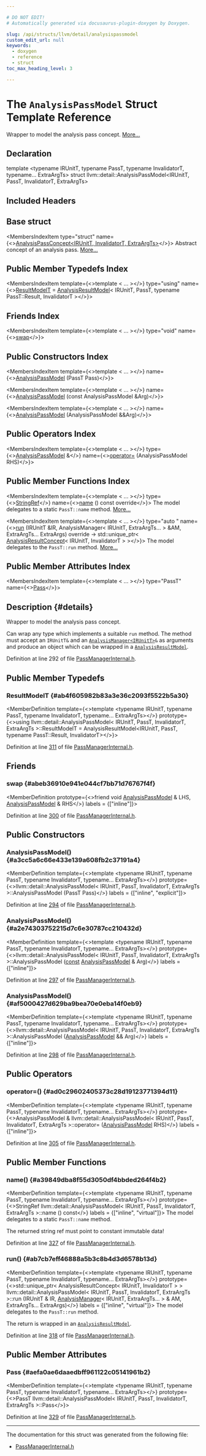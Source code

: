 ```yaml
---

# DO NOT EDIT!
# Automatically generated via docusaurus-plugin-doxygen by Doxygen.

slug: /api/structs/llvm/detail/analysispassmodel
custom_edit_url: null
keywords:
  - doxygen
  - reference
  - struct
toc_max_heading_level: 3

---
```





# The `AnalysisPassModel` Struct Template Reference

<DoxygenPage pluginConfig={pluginConfig}>

Wrapper to model the analysis pass concept. <a href="#details">More...</a>

## Declaration

<CodeBlock>template &lt;typename IRUnitT, typename PassT, typename InvalidatorT, typename... ExtraArgTs&gt;
struct llvm::detail::AnalysisPassModel&lt;IRUnitT, PassT, InvalidatorT, ExtraArgTs&gt;</CodeBlock>

## Included Headers

<IncludesList>
<IncludesListItem
  filePath="llvm/IR/PassManagerInternal.h"
  permalink="/docs/api/files/include/include/llvm/include/llvm/ir/passmanagerinternal-h"
  isLocal="true" />
</IncludesList>

## Base struct

<MembersIndex>

<MembersIndexItem
  type="struct"
  name={<><a href="/docs/api/structs/llvm/detail/analysispassconcept">AnalysisPassConcept&lt;IRUnitT, InvalidatorT, ExtraArgTs&gt;</a></>}>
Abstract concept of an analysis pass. <a href="/docs/api/structs/llvm/detail/analysispassconcept/#details">More...</a>
</MembersIndexItem>

</MembersIndex>

## Public Member Typedefs Index

<MembersIndex>

<MembersIndexItem
  template={<>template &lt; ... &gt;</>}
  type="using"
  name={<><a href="#ab4f605982b83a3e36c2093f5522b5a30">ResultModelT</a> = <a href="/docs/api/structs/llvm/detail/analysisresultmodel">AnalysisResultModel</a>&lt; IRUnitT, PassT, typename PassT::Result, InvalidatorT &gt;</>}>
</MembersIndexItem>

</MembersIndex>

## Friends Index

<MembersIndex>

<MembersIndexItem
  template={<>template &lt; ... &gt;</>}
  type="void"
  name={<><a href="#abeb36910e941e044cf7bb71d76767f4f">swap</a></>}>
</MembersIndexItem>

</MembersIndex>

## Public Constructors Index

<MembersIndex>

<MembersIndexItem
  template={<>template &lt; ... &gt;</>}
  name={<><a href="#a3cc5a6c66e433e139a608fb2c37191a4">AnalysisPassModel</a> (PassT Pass)</>}>
</MembersIndexItem>

<MembersIndexItem
  template={<>template &lt; ... &gt;</>}
  name={<><a href="#a2e74303752215d7c6e30787cc210432d">AnalysisPassModel</a> (const AnalysisPassModel &amp;Arg)</>}>
</MembersIndexItem>

<MembersIndexItem
  template={<>template &lt; ... &gt;</>}
  name={<><a href="#af5000427d629ba9bea70e0eba14f0eb9">AnalysisPassModel</a> (AnalysisPassModel &amp;&amp;Arg)</>}>
</MembersIndexItem>

</MembersIndex>

## Public Operators Index

<MembersIndex>

<MembersIndexItem
  template={<>template &lt; ... &gt;</>}
  type={<><a href="/docs/api/structs/llvm/detail/analysispassmodel">AnalysisPassModel</a> &amp;</>}
  name={<><a href="#ad0c29602405373c28d19123771394d11">operator=</a> (AnalysisPassModel RHS)</>}>
</MembersIndexItem>

</MembersIndex>

## Public Member Functions Index

<MembersIndex>

<MembersIndexItem
  template={<>template &lt; ... &gt;</>}
  type={<><a href="/docs/api/classes/llvm/stringref">StringRef</a></>}
  name={<><a href="#a39849dba8f55d3050df4bbded264f4b2">name</a> () const override</>}>
The model delegates to a static <code>PassT::name</code> method. <a href="#a39849dba8f55d3050df4bbded264f4b2">More...</a>
</MembersIndexItem>

<MembersIndexItem
  template={<>template &lt; ... &gt;</>}
  type="auto "
  name={<><a href="#ab7cb7eff46888a5b3c8b4d3d6578b13d">run</a> (IRUnitT &amp;IR, AnalysisManager&lt; IRUnitT, ExtraArgTs... &gt; &amp;AM, ExtraArgTs... ExtraArgs) override -&gt; std::unique&#95;ptr&lt; <a href="/docs/api/structs/llvm/detail/analysisresultconcept">AnalysisResultConcept</a>&lt; IRUnitT, InvalidatorT &gt; &gt;</>}>
The model delegates to the <code>PassT::run</code> method. <a href="#ab7cb7eff46888a5b3c8b4d3d6578b13d">More...</a>
</MembersIndexItem>

</MembersIndex>

## Public Member Attributes Index

<MembersIndex>

<MembersIndexItem
  template={<>template &lt; ... &gt;</>}
  type="PassT"
  name={<><a href="#aefa0ae6daaedbff961122c05141961b2">Pass</a></>}>
</MembersIndexItem>

</MembersIndex>

## Description {#details}

Wrapper to model the analysis pass concept.

Can wrap any type which implements a suitable <code>run</code> method. The method must accept an <code>IRUnitT&amp;</code> and an <code><a href="/docs/api/classes/llvm/analysismanager">AnalysisManager&lt;IRUnitT&gt;</a>&amp;</code> as arguments and produce an object which can be wrapped in a <code><a href="/docs/api/structs/llvm/detail/analysisresultmodel">AnalysisResultModel</a></code>.

Definition at line 292 of file <a href="/docs/api/files/include/include/llvm/include/llvm/ir/passmanagerinternal-h">PassManagerInternal.h</a>.

<SectionDefinition>

## Public Member Typedefs

### ResultModelT {#ab4f605982b83a3e36c2093f5522b5a30}

<MemberDefinition
  template={<>template &lt;typename IRUnitT, typename PassT, typename InvalidatorT, typename... ExtraArgTs&gt;</>}
  prototype={<>using llvm::detail::AnalysisPassModel&lt; IRUnitT, PassT, InvalidatorT, ExtraArgTs &gt;::ResultModelT = 
      AnalysisResultModel&lt;IRUnitT, PassT, typename PassT::Result, InvalidatorT&gt;</>}>

Definition at line <a href="/docs/api/files/include/include/llvm/include/llvm/ir/passmanagerinternal-h/#l00311">311</a> of file <a href="/docs/api/files/include/include/llvm/include/llvm/ir/passmanagerinternal-h">PassManagerInternal.h</a>.
</MemberDefinition>

</SectionDefinition>

<SectionDefinition>

## Friends

### swap {#abeb36910e941e044cf7bb71d76767f4f}

<MemberDefinition
  prototype={<>friend void <a href="/docs/api/structs/llvm/detail/analysispassmodel">AnalysisPassModel</a> &amp; LHS, <a href="/docs/api/structs/llvm/detail/analysispassmodel">AnalysisPassModel</a> &amp; RHS</>}
  labels = {["inline"]}>

Definition at line <a href="/docs/api/files/include/include/llvm/include/llvm/ir/passmanagerinternal-h/#l00300">300</a> of file <a href="/docs/api/files/include/include/llvm/include/llvm/ir/passmanagerinternal-h">PassManagerInternal.h</a>.
</MemberDefinition>

</SectionDefinition>

<SectionDefinition>

## Public Constructors

### AnalysisPassModel() {#a3cc5a6c66e433e139a608fb2c37191a4}

<MemberDefinition
  template={<>template &lt;typename IRUnitT, typename PassT, typename InvalidatorT, typename... ExtraArgTs&gt;</>}
  prototype={<>llvm::detail::AnalysisPassModel&lt; IRUnitT, PassT, InvalidatorT, ExtraArgTs &gt;::AnalysisPassModel (PassT Pass)</>}
  labels = {["inline", "explicit"]}>

Definition at line <a href="/docs/api/files/include/include/llvm/include/llvm/ir/passmanagerinternal-h/#l00294">294</a> of file <a href="/docs/api/files/include/include/llvm/include/llvm/ir/passmanagerinternal-h">PassManagerInternal.h</a>.
</MemberDefinition>

### AnalysisPassModel() {#a2e74303752215d7c6e30787cc210432d}

<MemberDefinition
  template={<>template &lt;typename IRUnitT, typename PassT, typename InvalidatorT, typename... ExtraArgTs&gt;</>}
  prototype={<>llvm::detail::AnalysisPassModel&lt; IRUnitT, PassT, InvalidatorT, ExtraArgTs &gt;::AnalysisPassModel (<a href="/docs/api/files/lib/lib/target/lib/target/aarch64/aarch64promoteconstant-cpp/#a90f8350fecae261c25be85d38b451bff">const</a> <a href="/docs/api/structs/llvm/detail/analysispassmodel">AnalysisPassModel</a> &amp; Arg)</>}
  labels = {["inline"]}>

Definition at line <a href="/docs/api/files/include/include/llvm/include/llvm/ir/passmanagerinternal-h/#l00297">297</a> of file <a href="/docs/api/files/include/include/llvm/include/llvm/ir/passmanagerinternal-h">PassManagerInternal.h</a>.
</MemberDefinition>

### AnalysisPassModel() {#af5000427d629ba9bea70e0eba14f0eb9}

<MemberDefinition
  template={<>template &lt;typename IRUnitT, typename PassT, typename InvalidatorT, typename... ExtraArgTs&gt;</>}
  prototype={<>llvm::detail::AnalysisPassModel&lt; IRUnitT, PassT, InvalidatorT, ExtraArgTs &gt;::AnalysisPassModel (<a href="/docs/api/structs/llvm/detail/analysispassmodel">AnalysisPassModel</a> &amp;&amp; Arg)</>}
  labels = {["inline"]}>

Definition at line <a href="/docs/api/files/include/include/llvm/include/llvm/ir/passmanagerinternal-h/#l00298">298</a> of file <a href="/docs/api/files/include/include/llvm/include/llvm/ir/passmanagerinternal-h">PassManagerInternal.h</a>.
</MemberDefinition>

</SectionDefinition>

<SectionDefinition>

## Public Operators

### operator=() {#ad0c29602405373c28d19123771394d11}

<MemberDefinition
  template={<>template &lt;typename IRUnitT, typename PassT, typename InvalidatorT, typename... ExtraArgTs&gt;</>}
  prototype={<>AnalysisPassModel &amp; llvm::detail::AnalysisPassModel&lt; IRUnitT, PassT, InvalidatorT, ExtraArgTs &gt;::operator= (<a href="/docs/api/structs/llvm/detail/analysispassmodel">AnalysisPassModel</a> RHS)</>}
  labels = {["inline"]}>

Definition at line <a href="/docs/api/files/include/include/llvm/include/llvm/ir/passmanagerinternal-h/#l00305">305</a> of file <a href="/docs/api/files/include/include/llvm/include/llvm/ir/passmanagerinternal-h">PassManagerInternal.h</a>.
</MemberDefinition>

</SectionDefinition>

<SectionDefinition>

## Public Member Functions

### name() {#a39849dba8f55d3050df4bbded264f4b2}

<MemberDefinition
  template={<>template &lt;typename IRUnitT, typename PassT, typename InvalidatorT, typename... ExtraArgTs&gt;</>}
  prototype={<>StringRef llvm::detail::AnalysisPassModel&lt; IRUnitT, PassT, InvalidatorT, ExtraArgTs &gt;::name () const</>}
  labels = {["inline", "virtual"]}>
The model delegates to a static <code>PassT::name</code> method.

The returned string ref must point to constant immutable data!

Definition at line <a href="/docs/api/files/include/include/llvm/include/llvm/ir/passmanagerinternal-h/#l00327">327</a> of file <a href="/docs/api/files/include/include/llvm/include/llvm/ir/passmanagerinternal-h">PassManagerInternal.h</a>.
</MemberDefinition>

### run() {#ab7cb7eff46888a5b3c8b4d3d6578b13d}

<MemberDefinition
  template={<>template &lt;typename IRUnitT, typename PassT, typename InvalidatorT, typename... ExtraArgTs&gt;</>}
  prototype={<>std::unique&#95;ptr&lt; AnalysisResultConcept&lt; IRUnitT, InvalidatorT &gt; &gt; llvm::detail::AnalysisPassModel&lt; IRUnitT, PassT, InvalidatorT, ExtraArgTs &gt;::run (IRUnitT &amp; IR, <a href="/docs/api/classes/llvm/analysismanager">AnalysisManager</a>&lt; IRUnitT, ExtraArgTs... &gt; &amp; AM, ExtraArgTs... ExtraArgs)</>}
  labels = {["inline", "virtual"]}>
The model delegates to the <code>PassT::run</code> method.

The return is wrapped in an <code><a href="/docs/api/structs/llvm/detail/analysisresultmodel">AnalysisResultModel</a></code>.

Definition at line <a href="/docs/api/files/include/include/llvm/include/llvm/ir/passmanagerinternal-h/#l00318">318</a> of file <a href="/docs/api/files/include/include/llvm/include/llvm/ir/passmanagerinternal-h">PassManagerInternal.h</a>.
</MemberDefinition>

</SectionDefinition>

<SectionDefinition>

## Public Member Attributes

### Pass {#aefa0ae6daaedbff961122c05141961b2}

<MemberDefinition
  template={<>template &lt;typename IRUnitT, typename PassT, typename InvalidatorT, typename... ExtraArgTs&gt;</>}
  prototype={<>PassT llvm::detail::AnalysisPassModel&lt; IRUnitT, PassT, InvalidatorT, ExtraArgTs &gt;::Pass</>}>

Definition at line <a href="/docs/api/files/include/include/llvm/include/llvm/ir/passmanagerinternal-h/#l00329">329</a> of file <a href="/docs/api/files/include/include/llvm/include/llvm/ir/passmanagerinternal-h">PassManagerInternal.h</a>.
</MemberDefinition>

</SectionDefinition>

<hr/>

The documentation for this struct was generated from the following file:

<ul>
<li><a href="/docs/api/files/include/include/llvm/include/llvm/ir/passmanagerinternal-h">PassManagerInternal.h</a></li>
</ul>

</DoxygenPage>
